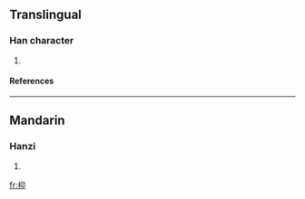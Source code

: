 ==Translingual==
===Han character===
{{Han char|rn=75|rad=木|as=04|sn=8|four=|canj=木竹女中 (DHVL)}}
# {{defn|Han|sort=木04}}
====References====
{{Han ref|kx=0515.010|dkj=14531|dj=0903.010|hdz=21173.160|uh=678A|ud=26506}}

----
==Mandarin==
===Hanzi===
{{cmn-hanzi|pin=[[àng]] ([[ang4]])|wg=ang<sup>4</sup>}}
# {{defn|Mandarin}}

[[fr:枊]]